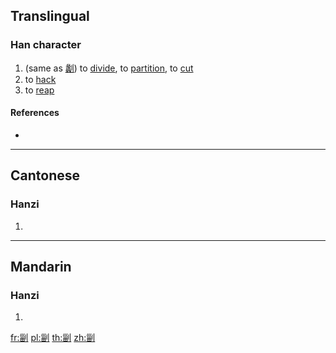 {{character info/new}}
==Translingual==

===Han character===
{{Han char|rn=18|rad=刀|as=08|sn=10|four=|canj=VWLN|ids=⿰甾刂}}

# (same as [[劙]]) to [[divide]], to [[partition]], to [[cut]]
# to [[hack]]
# to [[reap]]

====References====
* {{Han ref|kx=0141.340|hdz=10347.060|uh=34EF|ud=13551}}

----

==Cantonese==

===Hanzi===
{{yue-hanzi|jyut=[[lei4]]|y=lei4}}

# {{defn|lang=yue|sort=刀08}}

----

==Mandarin==

===Hanzi===
{{cmn-hanzi|pin=[[lí]] ([[li2]])|wg=li<sup>2</sup>}}

# {{defn|lang=cmn|sort=刀08}}

[[fr:㓯]]
[[pl:㓯]]
[[th:㓯]]
[[zh:㓯]]